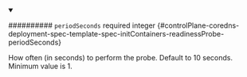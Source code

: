 
<details className="config-field" data-expandable="false" open>
<summary>

########## `periodSeconds` <span className="config-field-required" data-required="false">required</span> <span className="config-field-type">integer</span> <span className="config-field-default"></span> <span className="config-field-enum"></span> {#controlPlane-coredns-deployment-spec-template-spec-initContainers-readinessProbe-periodSeconds}

How often (in seconds) to perform the probe.
Default to 10 seconds. Minimum value is 1.

</summary>



</details>
